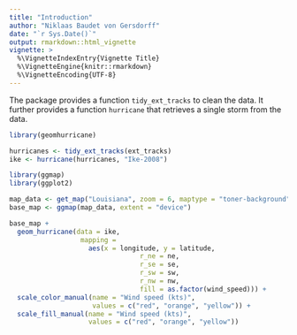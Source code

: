```yaml
---
title: "Introduction"
author: "Niklaas Baudet von Gersdorff"
date: "`r Sys.Date()`"
output: rmarkdown::html_vignette
vignette: >
  %\VignetteIndexEntry{Vignette Title}
  %\VignetteEngine{knitr::rmarkdown}
  %\VignetteEncoding{UTF-8}
---
```


The package provides a function `tidy_ext_tracks` to clean the data. It further
provides a function `hurricane` that retrieves a single storm from the data.

```r
library(geomhurricane)

hurricanes <- tidy_ext_tracks(ext_tracks)
ike <- hurricane(hurricanes, "Ike-2008")
```

```r
library(ggmap)
library(ggplot2)

map_data <- get_map("Louisiana", zoom = 6, maptype = "toner-background")
base_map <- ggmap(map_data, extent = "device")

base_map +
  geom_hurricane(data = ike,
                  mapping =
                    aes(x = longitude, y = latitude,
                                 r_ne = ne,
                                 r_se = se,
                                 r_sw = sw,
                                 r_nw = nw,
                                 fill = as.factor(wind_speed))) +
  scale_color_manual(name = "Wind speed (kts)",
                     values = c("red", "orange", "yellow")) +
  scale_fill_manual(name = "Wind speed (kts)",
                    values = c("red", "orange", "yellow"))
```
